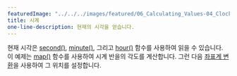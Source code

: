 ---
featuredImage: "../../../images/featured/06_Calculating_Values-04_Clock-thumbnail.png"
title: 시계
one-line-description: 현재의 시각을 얻습니다.
---

현재 시각은 <a href="https://p5js.org/reference/#/p5/second" target="_blank">second()</a>,
<a href="https://p5js.org/reference/#/p5/minute" target="_blank">minute()</a>,
그리고 <a href="https://p5js.org/reference/#/p5/minute" target="_blank">hour()</a> 함수를 사용하여 읽을 수 있습니다.
이 예제는 <a href="https://p5js.org/reference/#/p5/map" target="_blank">map()</a> 함수를 사용하여 시계 반을의 각도를 계산합니다. 그런 다음 <a href="https://p5js.org/reference/#group-Transform" target="_blank">좌표계 변환</a>을 사용하여 그 위치를 설정합니다.

